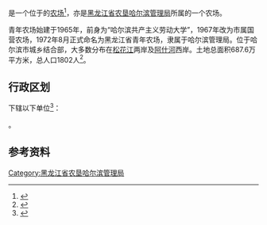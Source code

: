 {{中国乡级行政区|23/01/04/500/000
|行政区全称           = {{PAGENAMEBASE}}
|上级行政区           = [[黑龙江省农垦哈尔滨管理局|黑龙江省农垦哈尔滨管理局]]
|政府驻地             = [[哈尔滨市|哈尔滨市]][[道外区|道外区]]哈东路88号
}}

'''{{PAGENAMEBASE}}'''是一个位于{{PRC admin/fullname|23/01/04/500/000|3}}的[[农场|农场]]<ref>{{PRC admin/ref sgc|{{PRC admin/parent|23/01/04/500/000}}}}</ref>，亦是[[黑龙江省农垦哈尔滨管理局|黑龙江省农垦哈尔滨管理局]]所属的一个农场。

青年农场始建于1965年，前身为“哈尔滨共产主义劳动大学”，1967年改为市属国营农场，1972年8月正式命名为黑龙江省青年农场，隶属于哈尔滨管理局。位于哈尔滨市城乡结合部，大多数分布在[[松花江|松花江]]两岸及[[阿什河|阿什河]]西岸。土地总面积687.6万平方米，总人口1802人<ref>{{cite web |title=青年农场 |url=http://zw.chinabdh.com/BDHnmQNnc/index.jhtml |website=黑龙江省农垦总局}}</ref>。

== 行政区划 ==
{{PAGENAMEBASE}}下辖以下单位<ref>{{PRC admin/ref sgc|23/01/04/500/000}}</ref>：

{{PRC admin/children|23/01/04/500/000}}。

== 参考资料 ==
{{reflist}}

{{黑龙江行政区划小作品}}
{{PRC admin/navcat|23/01/04/500/000}}
{{黑龙江省农垦总局}}

[[Category:黑龙江省农垦哈尔滨管理局|Category:黑龙江省农垦哈尔滨管理局]]